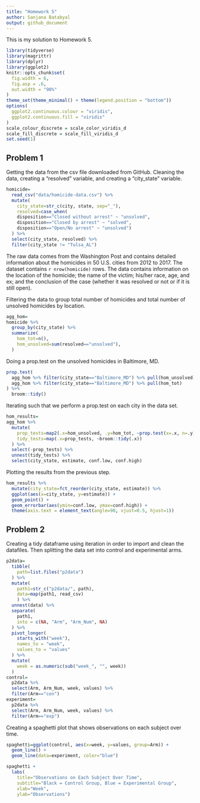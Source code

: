 ```yaml
---
title: "Homework 5"
author: Sanjana Batabyal 
output: github_document
---
```


This is my solution to Homework 5.

```r
library(tidyverse)
library(magrittr)
library(dplyr)
library(ggplot2)
knitr::opts_chunk$set(
  fig.width = 6,
  fig.asp = .6,
  out.width = "90%"
)
theme_set(theme_minimal() + theme(legend.position = "bottom"))
options(
  ggplot2.continuous.colour = "viridis",
  ggplot2.continuous.fill = "viridis"
)
scale_colour_discrete = scale_color_viridis_d
scale_fill_discrete = scale_fill_viridis_d
set.seed(1)
```

## Problem 1
Getting the data from the csv file downloaded from GitHub. Cleaning the data, creating a "resolved" variable, and creating a "city_state" variable.
```r
homicide=
  read_csv("data/homicide-data.csv") %>%
  mutate(
    city_state=str_c(city, state, sep="_"),
    resolved=case_when(
    disposition=="Closed without arrest" ~ "unsolved",
    disposition=="Closed by arrest" ~ "solved",
    disposition=="Open/No arrest" ~ "unsolved")
  ) %>%
  select(city_state, resolved) %>%
  filter(city_state != "Tulsa_AL")
```
The raw data comes from the Washington Post and contains detailed information about the homicides in 50 U.S. cities from 2012 to 2017. The dataset contains `r nrow(homicide)` rows. The data contains information on the location of the homicide; the name of the victim; his/her race, age, and ex; and the conclusion of the case (whether it was resolved or not or if it is still open).

Filtering the data to group total number of homicides and total number of unsolved homicides by location.
```r
agg_hom=
homicide %>%
  group_by(city_state) %>%
  summarize(
    hom_tot=n(),
    hom_unsolved=sum(resolved=="unsolved"),
  )
```
Doing a prop.test on the unsolved homicides in Baltimore, MD. 
```r
prop.test(
  agg_hom %>% filter(city_state=="Baltimore_MD") %>% pull(hom_unsolved),
  agg_hom %>% filter(city_state=="Baltimore_MD") %>% pull(hom_tot)
) %>%
  broom::tidy()
```
Iterating such that we perform a prop.test on each city in the data set.
```r
hom_results=
agg_hom %>%
  mutate(
    prop_tests=map2(.x=hom_unsolved, .y=hom_tot, ~prop.test(x=.x, n=.y)),
    tidy_tests=map(.x=prop_tests, ~broom::tidy(.x))
  ) %>%
  select(-prop_tests) %>%
  unnest(tidy_tests) %>%
  select(city_state, estimate, conf.low, conf.high)
```
Plotting the results from the previous step.
```r
hom_results %>%
  mutate(city_state=fct_reorder(city_state, estimate)) %>%
  ggplot(aes(x=city_state, y=estimate)) +
  geom_point() +
  geom_errorbar(aes(ymin=conf.low, ymax=conf.high)) +
  theme(axis.text = element_text(angle=90, vjust=0.5, hjust=1))
```

## Problem 2
Creating a tidy dataframe using iteration in order to import and clean the datafiles. Then splitting the data set into control and experimental arms.
```r
p2data=
  tibble(
    path=list.files("p2data")
  ) %>%  
  mutate(
    path1=str_c("p2data/", path),
    data=map(path1, read_csv)
    ) %>% 
  unnest(data) %>%
  separate(
    path1,
    into = c(NA, "Arm", "Arm_Num", NA)
  ) %>%
  pivot_longer(
    starts_with("week"),
    names_to = "week",
    values_to = "values"
  ) %>%
  mutate(
    week = as.numeric(sub("week_", "", week))
  )
control= 
  p2data %>% 
  select(Arm, Arm_Num, week, values) %>%
  filter(Arm=="con")
experiment=
  p2data %>% 
  select(Arm, Arm_Num, week, values) %>%
  filter(Arm=="exp")
```
Creating a spaghetti plot that shows observations on each subject over time.
```r
spaghetti=ggplot(control, aes(x=week, y=values, group=Arm)) +
  geom_line() + 
  geom_line(data=experiment, color="blue")

spaghetti + 
  labs(
    title="Observations on Each Subject Over Time",
    subtitle="Black = Control Group, Blue = Experimental Group",
    xlab="Week",
    ylab="Observations")
```
